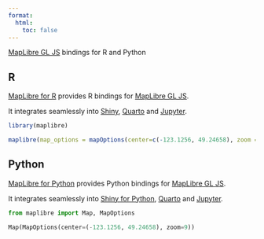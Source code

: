 ```yaml
---
format: 
  html:
    toc: false
---
```


[MapLibre GL JS](https://github.com/maplibre/maplibre-gl-js) bindings for R and Python


::: {.panel-tabset group="language"}
## R
[MapLibre for R](https://github.com/eodaGmbH/r-maplibregl) provides R bindings for [MapLibre GL JS](https://github.com/maplibre/maplibre-gl-js).

It integrates seamlessly into [Shiny](https://github.com/rstudio/shiny), [Quarto](https://quarto.org/) and [Jupyter](https://jupyter.org/).

```r
library(maplibre)

maplibre(map_options = mapOptions(center=c(-123.1256, 49.24658), zoom = 9))
```

## Python


[MapLibre for Python](https://github.com/eodaGmbH/py-maplibregl) provides Python bindings for [MapLibre GL JS](https://github.com/maplibre/maplibre-gl-js).

It integrates seamlessly into [Shiny for Python](https://github.com/posit-dev/py-shiny), [Quarto](https://quarto.org/) and [Jupyter](https://jupyter.org/).

```python
from maplibre import Map, MapOptions

Map(MapOptions(center=(-123.1256, 49.24658), zoom=9))

```
:::
